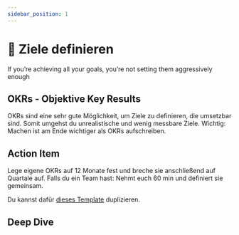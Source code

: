 ```yaml
---
sidebar_position: 1
---
```


# 🎯 Ziele definieren

<Admonition icon="📍">
  If you’re achieving all your goals, you’re not setting them aggressively
  enough
</Admonition>

## OKRs - Objektive Key Results

OKRs sind eine sehr gute Möglichkeit, um Ziele zu definieren, die umsetzbar sind. Somit umgehst du unrealistische und wenig messbare Ziele. Wichtig: Machen ist am Ende wichtiger als OKRs aufschreiben.

<TwoColumns>
  <YouTube videoId="B25awqGLB-c" />
  <YouTube videoId="qYAnz1PwpRA" />
</TwoColumns>

## Action Item

Lege eigene OKRs auf 12 Monate fest und breche sie anschließend auf Quartale auf.
Falls du ein Team hast: Nehmt euch 60 min und definiert sie gemeinsam.

Du kannst dafür [dieses Template](https://www.notion.so/joels-code/OKRs-71e38abb18924ddc9e3c89380144bc2b?pvs=4) duplizieren.

## Deep Dive

<TwoColumns>
  <YouTube videoId="L4N1q4RNi9I" />
  <YouTube videoId="1nEyzZnSsTg" />
  <YouTube videoId="Neu4aCB3378" />
  <YouTube videoId="6DTK9yDP6p0" />
</TwoColumns>
